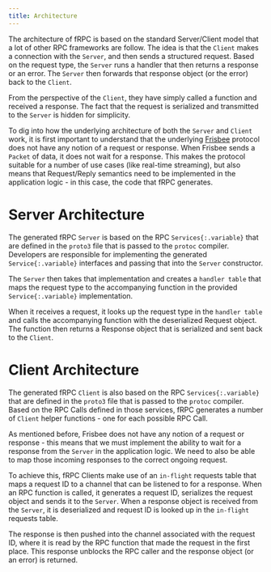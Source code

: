 ```yaml
---
title: Architecture
---
```


The architecture of fRPC is based on the standard Server/Client model that a lot of other RPC frameworks are follow.
The idea is that the `Client` makes a connection with the `Server`, and then sends a structured
request. Based on the request type, the `Server` runs a handler that then returns a response or an error.
The `Server` then forwards that response object (or the error) back to the `Client`.

From the perspective of the `Client`, they have simply called a function and received a response. The fact
that the request is serialized and transmitted to the `Server` is hidden for simplicity.

To dig into how the underlying architecture of both the `Server` and `Client` work, it is first
important to understand that the underlying [Frisbee](https://github.com/loopholelabs/frisbee-go) protocol does not have any notion of a request
or response. When Frisbee sends a `Packet` of data, it does not wait for a response. This makes
the protocol suitable for a number of use cases (like real-time streaming), but also means that Request/Reply semantics
need to be implemented in the application logic - in this case, the code that fRPC generates.

# Server Architecture

The generated fRPC `Server` is based on the RPC `Services{:.variable}` that are defined in the `proto3`
file that is passed to the `protoc` compiler. Developers are responsible for implementing the generated
`Service{:.variable}` interfaces and passing that into the `Server` constructor.

The `Server` then takes that implementation and creates a `handler table` that maps the request type to the
accompanying function in the provided `Service{:.variable}` implementation.

When it receives a request, it looks up the request type in the `handler table` and calls the accompanying
function with the deserialized Request object. The function then returns a Response object that
is serialized and sent back to the `Client`.

# Client Architecture

The generated fRPC `Client` is also based on the RPC `Services{:.variable}` that are defined in the
`proto3` file that is passed to the `protoc` compiler. Based on the RPC Calls defined in those services,
fRPC generates a number of `Client` helper functions - one for each possible RPC Call.

As mentioned before, Frisbee does not have any notion of a request or response - this means that we must implement
the ability to wait for a response from the `Server` in the application logic. We need to also be able to map
those incoming responses to the correct ongoing request.

To achieve this, fRPC Clients make use of an `in-flight` requests table that maps a request ID to a channel
that can be listened to for a response. When an RPC function is called, it generates a request ID, serializes the request
object and sends it to the `Server`. When a response object is received from the `Server`, it is
deserialized and request ID is looked up in the `in-flight` requests table.

The response is then pushed into the channel associated with the request ID, where it is read by the RPC function
that made the request in the first place. This response unblocks the RPC caller and the response object (or an error)
is returned.

